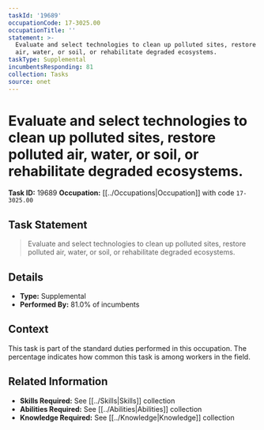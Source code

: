 ```yaml
---
taskId: '19689'
occupationCode: 17-3025.00
occupationTitle: ''
statement: >-
  Evaluate and select technologies to clean up polluted sites, restore polluted
  air, water, or soil, or rehabilitate degraded ecosystems.
taskType: Supplemental
incumbentsResponding: 81
collection: Tasks
source: onet
---
```

# Evaluate and select technologies to clean up polluted sites, restore polluted air, water, or soil, or rehabilitate degraded ecosystems.

**Task ID:** 19689
**Occupation:** [[../Occupations|Occupation]] with code `17-3025.00`

## Task Statement

> Evaluate and select technologies to clean up polluted sites, restore polluted air, water, or soil, or rehabilitate degraded ecosystems.

## Details

- **Type:** Supplemental
- **Performed By:** 81.0% of incumbents

## Context

This task is part of the standard duties performed in this occupation. The percentage indicates how common this task is among workers in the field.

## Related Information

- **Skills Required:** See [[../Skills|Skills]] collection
- **Abilities Required:** See [[../Abilities|Abilities]] collection
- **Knowledge Required:** See [[../Knowledge|Knowledge]] collection
